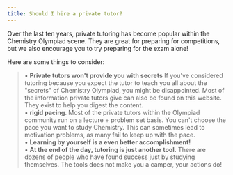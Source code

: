 ```yaml
---
title: Should I hire a private tutor?
---
```


Over the last ten years, private tutoring has become popular within the Chemistry Olympiad scene. They are great for preparing for competitions, but we also encourage you to try preparing for the exam alone!

Here are some things to consider:
> • **Private tutors won't provide you with secrets** If you've considered tutoring because you expect the tutor to teach you all about the "secrets" of Chemistry Olympiad, you might be disappointed. Most of the information private tutors give can also be found on this website. They exist to help you digest the content.  
> • **rigid pacing**. Most of the private tutors within the Olympiad community run on a lecture + problem set basis. You can't choose the pace you want to study Chemistry. This can sometimes lead to motivation problems, as many fail to keep up with the pace.  
> • **Learning by yourself is a even better accomplishment!**  
> • **At the end of the day, tutoring is just another tool.** There are dozens of people who have found success just by studying themselves. The tools does not make you a camper, your actions do!
